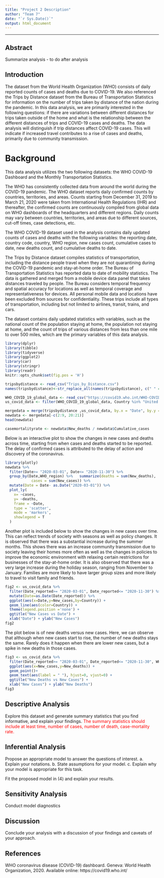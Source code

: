 ```yaml
---
title: "Project 2 Description"
author: "Team 7"
date: "`r Sys.Date()`"
output: html_document
---
```


***


## Abstract

Summarize analysis - to do after analysis


## Introduction

The dataset from the World Health Organization (WHO) consists of daily reported counts of cases and deaths due to COVID-19. We also referenced the Trips by Distance dataset from the Bureau of Transportation Statistics for information on the number of trips taken by distance of the nation during the pandemic. In this data analysis, we are primarily interested in the following questions: if there are variations between different distances for trips taken outside of the home and what is the relationship between the different distances of trips and COVID-19 cases and deaths. The data analysis will distinguish if trip distances affect COVID-19 cases. This will indicate if increased travel contributes to a rise of cases and deaths, primarily due to community transmission.

# Background

This data analysis utilizes the two following datasets: the WHO COVID-19 Dashboard and the Monthly Transportation Statistics.

The WHO has consistently collected data from around the world during the COVID-19 pandemic. The WHO dataset reports daily confirmed counts by countries, territories, and areas. Counts starting from December 31, 2019 to March 21, 2020 were taken from International Health Regulations (IHR) and thereafter, the confirmed counts are continuously compiled from global data on WHO dashboards of the headquarters and different regions. Daily counts may vary between countries, territories, and areas due to different sources, cut-off times, case detections, etc.

The WHO COVID-19 dataset used in the analysis contains daily updated counts of cases and deaths with the following variables: the reporting date, country code, country, WHO region, new cases count, cumulative cases to date, new deaths count, and cumulative deaths to date.

The Trips by Distance dataset compiles statistics of transportation, including the distance people travel when they are not quarantining during the COVID-19 pandemic and stay-at-home order. The Bureau of Transportation Statistics has reported data to date of mobility statistics. The data is gathered and merged from a mobile device data panel that takes distances traveled by people. The Bureau considers temporal frequency and spatial accuracy for locations as well as temporal coverage and representativeness for devices. All personal mobile data and locations have been excluded from sources for confidentiality. These trips include all types of transportation, including but not limited to airlines, transit, trains, and cars.

The dataset contains daily updated statistics with variables, such as the national count of the population staying at home, the population not staying at home, and the count of trips of various distances from less than one mile to over 500 miles, which are the primary variables of this data analysis.


```r
library(dplyr)
library(tibble)
library(tidyverse)
library(ggplot2)
library(car)
library(stringr)
library(readr)
knitr::opts_chunk$set(fig.pos = 'H')
```

```r
tripsbydistance <- read_csv("Trips_by_Distance.csv") 
names(tripsbydistance)<-str_replace_all(names(tripsbydistance), c(" " = "_"))

WHO_COVID_19_global_data <- read_csv("https://covid19.who.int/WHO-COVID-19-global-data.csv")
us_covid_data <- filter(WHO_COVID_19_global_data, Country %in% "United States of America")

mergedata = merge(tripsbydistance ,us_covid_data, by.x = "Date", by.y = "Date_reported")
newdata <- mergedata[-c(2:9, 20:21)]
head(newdata)

casemortalityrate <- newdata$New_deaths / newdata$Cumulative_cases
```

Below is an interactive plot to show the changes in new cases and deaths across time, starting from when cases and deaths started to be reported. The delay of confirmed cases is attributed to the delay of action and discovery of the coronavirus. 

```r
library(plotly)
newdata %>% 
  filter(Date>= "2020-03-01", Date<= "2020-11-30") %>% 
  group_by(Date,WHO_region) %>%   summarize(deaths = sum(New_deaths),
            cases = sum(New_cases)) %>% 
  mutate(Date = Date- as.Date("2020-03-01")) %>%
  plot_ly(
    x= ~cases,
    y= ~deaths,
    frame = ~Date,
    type = 'scatter',
    mode = 'markers',
    showlegend = T
  )
```

Another plot is included below to show the changes in new cases over time. This can reflect trends of society with seasons as well as policy changes. It is observed that there was a substantial increase during the summer months. This shows there was an increase community transmission due to society leaving their homes more often as well as the changes in policies to improve the economic environment with relaxing certain restrictions for businesses of the stay-at-home order. It is also observed that there was a very large increase during the holiday season, ranging from November to January. Families are more likely to have larger group sizes and more likely to travel to visit family and friends.

```r
fig2 <- us_covid_data %>% 
  filter(Date_reported>= "2020-03-01", Date_reported<= "2020-11-30") %>% 
  mutate(Date=as.Date(Date_reported)) %>%
  ggplot(aes(x=Date,y=New_cases,by=Country)) +
  geom_line(aes(color=Country)) +
  theme(legend.position ='none') +
  ggtitle("New Cases vs Date") +
  xlab("Date") + ylab("New Cases")
fig2   
```


The plot below is of new deaths versus new cases. Here, we can observe that although when new cases start to rise, the number of new deaths stays the same. Rarely does it happen when there are lower new cases, but a spike in new deaths in those cases.

```r
fig3 <- us_covid_data %>% 
  filter(Date_reported>= "2020-03-01", Date_reported<= "2020-11-30", WHO_region=="AMRO") %>% 
  ggplot(aes(x=New_cases,y=New_deaths)) +
  geom_point()+
  geom_text(aes(label = " "), hjust=0, vjust=0) +
  ggtitle("New Deaths vs New Cases") +
  xlab("New Cases") + ylab("New Deaths")
fig3
```



## Descriptive Analysis

Explore this dataset and generate summary statistics that you find informative, and explain your findings. <span style="color:red"> The summary statistics should include at least time, number of cases, number of death, case-mortality rate.</span>


## Inferential Analysis 

Propose an appropriate model to answer the questions of interest. 
a. Explain your notations. 
b. State assumptions for your model. 
c. Explain why your model is appropriate for this task. 

Fit the proposed model in (4) and explain your results.

## Sensitivity Analysis

Conduct model diagnostics

## Discussion

Conclude your analysis with a discussion of your findings and caveats of your approach.

## References

WHO coronavirus disease (COVID-19) dashboard. Geneva: World Health Organization, 2020. Available online: https://covid19.who.int/ 




